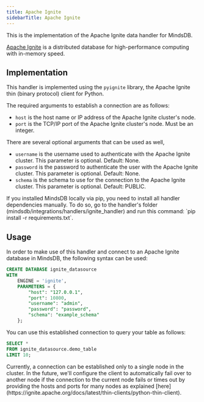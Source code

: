 ```yaml
---
title: Apache Ignite
sidebarTitle: Apache Ignite
---
```


This is the implementation of the Apache Ignite data handler for MindsDB.

[Apache Ignite](https://ignite.apache.org/docs/latest/) is a distributed database for high-performance computing with in-memory speed.

## Implementation

This handler is implemented using the `pyignite` library, the Apache Ignite thin (binary protocol) client for Python.

The required arguments to establish a connection are as follows:

* `host` is the host name or IP address of the Apache Ignite cluster's node.
* `port` is the TCP/IP port of the Apache Ignite cluster's node. Must be an integer.

There are several optional arguments that can be used as well,

* `username` is the username used to authenticate with the Apache Ignite cluster. This parameter is optional. Default: None.
* `password` is the password to authenticate the user with the Apache Ignite cluster. This parameter is optional. Default: None.
* `schema` is the schema to use for the connection to the Apache Ignite cluster. This parameter is optional. Default: PUBLIC.

<Tip>
If you installed MindsDB locally via pip, you need to install all handler dependencies manually. To do so, go to the handler's folder (mindsdb/integrations/handlers/ignite_handler) and run this command: `pip install -r requirements.txt`.
</Tip>

## Usage

In order to make use of this handler and connect to an Apache Ignite database in MindsDB, the following syntax can be used:

```sql
CREATE DATABASE ignite_datasource
WITH
    ENGINE = 'ignite',
    PARAMETERS = {
        "host": "127.0.0.1",
        "port": 10800,
        "username": "admin",
        "password": "password",
        "schema": "example_schema"
    };
```

You can use this established connection to query your table as follows:

```sql
SELECT *
FROM ignite_datasource.demo_table
LIMIT 10;
```

<Tip>
Currently, a connection can be established only to a single node in the cluster. In the future, we'll configure the client to automatically fail over to another node if the connection to the current node fails or times out by providing the hosts and ports for many nodes as explained [here](https://ignite.apache.org/docs/latest/thin-clients/python-thin-client).
</Tip>